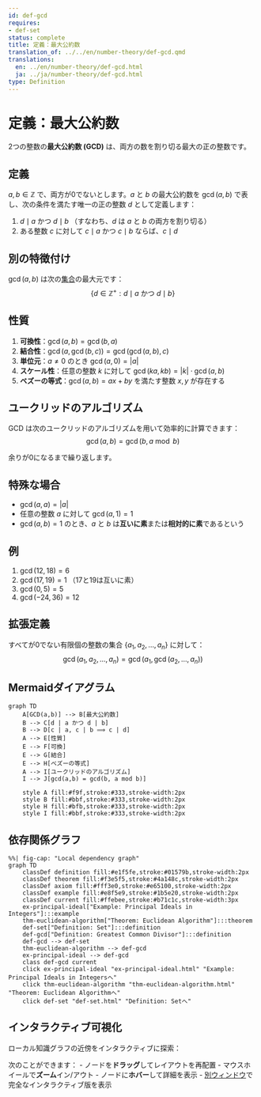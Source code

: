 ```yaml
---
id: def-gcd
requires:
- def-set
status: complete
title: 定義：最大公約数
translation_of: ../../en/number-theory/def-gcd.qmd
translations:
  en: ../en/number-theory/def-gcd.html
  ja: ../ja/number-theory/def-gcd.html
type: Definition
---
```


# 定義：最大公約数 {#def-gcd}

2つの整数の**最大公約数 (GCD)** は、両方の数を割り切る最大の正の整数です。

## 定義

$a, b \in \mathbb{Z}$ で、両方が0でないとします。$a$ と $b$ の最大公約数を $\gcd(a, b)$ で表し、次の条件を満たす唯一の正の整数 $d$ として定義します：

1. $d \mid a$ かつ $d \mid b$ （すなわち、$d$ は $a$ と $b$ の両方を割り切る）
2. ある整数 $c$ に対して $c \mid a$ かつ $c \mid b$ ならば、$c \mid d$

## 別の特徴付け

$\gcd(a, b)$ は次の[集合](../logic-set-theory/def-set.qmd)の最大元です：
$$\{d \in \mathbb{Z}^+ : d \mid a \text{ かつ } d \mid b\}$$

## 性質

1. **可換性**：$\gcd(a, b) = \gcd(b, a)$
2. **結合性**：$\gcd(a, \gcd(b, c)) = \gcd(\gcd(a, b), c)$
3. **単位元**：$a \neq 0$ のとき $\gcd(a, 0) = |a|$
4. **スケール性**：任意の整数 $k$ に対して $\gcd(ka, kb) = |k| \cdot \gcd(a, b)$
5. **ベズーの等式**：$\gcd(a, b) = ax + by$ を満たす整数 $x, y$ が存在する

## ユークリッドのアルゴリズム

GCD は次のユークリッドのアルゴリズムを用いて効率的に計算できます：
$$\gcd(a, b) = \gcd(b, a \bmod b)$$

余りが0になるまで繰り返します。

## 特殊な場合

- $\gcd(a, a) = |a|$
- 任意の整数 $a$ に対して $\gcd(a, 1) = 1$
- $\gcd(a, b) = 1$ のとき、$a$ と $b$ は**互いに素**または**相対的に素**であるという

## 例

1. $\gcd(12, 18) = 6$
2. $\gcd(17, 19) = 1$ （17と19は互いに素）
3. $\gcd(0, 5) = 5$
4. $\gcd(−24, 36) = 12$

## 拡張定義

すべてが0でない有限個の整数の集合 $\{a_1, a_2, \ldots, a_n\}$ に対して：
$$\gcd(a_1, a_2, \ldots, a_n) = \gcd(a_1, \gcd(a_2, \ldots, a_n))$$

## Mermaidダイアグラム

```mermaid
graph TD
    A[GCD(a,b)] --> B[最大公約数]
    B --> C[d | a かつ d | b]
    B --> D[c | a, c | b ⟹ c | d]
    A --> E[性質]
    E --> F[可換]
    E --> G[結合]
    E --> H[ベズーの等式]
    A --> I[ユークリッドのアルゴリズム]
    I --> J[gcd(a,b) = gcd(b, a mod b)]

    style A fill:#f9f,stroke:#333,stroke-width:2px
    style B fill:#bbf,stroke:#333,stroke-width:2px
    style H fill:#bfb,stroke:#333,stroke-width:2px
    style I fill:#bbf,stroke:#333,stroke-width:2px
```

## 依存関係グラフ

```mermaid
%%| fig-cap: "Local dependency graph"
graph TD
    classDef definition fill:#e1f5fe,stroke:#01579b,stroke-width:2px
    classDef theorem fill:#f3e5f5,stroke:#4a148c,stroke-width:2px
    classDef axiom fill:#fff3e0,stroke:#e65100,stroke-width:2px
    classDef example fill:#e8f5e9,stroke:#1b5e20,stroke-width:2px
    classDef current fill:#ffebee,stroke:#b71c1c,stroke-width:3px
    ex-principal-ideal["Example: Principal Ideals in Integers"]:::example
    thm-euclidean-algorithm["Theorem: Euclidean Algorithm"]:::theorem
    def-set["Definition: Set"]:::definition
    def-gcd["Definition: Greatest Common Divisor"]:::definition
    def-gcd --> def-set
    thm-euclidean-algorithm --> def-gcd
    ex-principal-ideal --> def-gcd
    class def-gcd current
    click ex-principal-ideal "ex-principal-ideal.html" "Example: Principal Ideals in Integersへ"
    click thm-euclidean-algorithm "thm-euclidean-algorithm.html" "Theorem: Euclidean Algorithmへ"
    click def-set "def-set.html" "Definition: Setへ"
```

## インタラクティブ可視化

ローカル知識グラフの近傍をインタラクティブに探索：

::: {.graph-viz data-id="def-gcd" data-width="700" data-height="500"}
:::

次のことができます：
- ノードを**ドラッグ**してレイアウトを再配置
- マウスホイールで**ズーム**イン/アウト
- ノードに**ホバー**して詳細を表示
- [別ウィンドウ](../../output/interactive/def-gcd.html){target="_blank"}で完全なインタラクティブ版を表示
